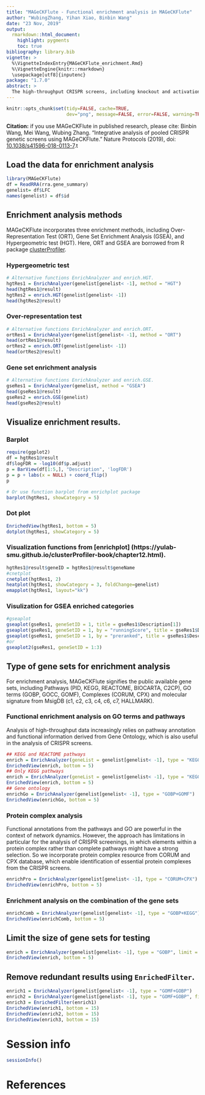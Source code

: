 ```yaml
---
title: "MAGeCKFlute - Functional enrichment analysis in MAGeCKFlute"
author: "WubingZhang, Yihan Xiao, Binbin Wang"
date: "23 Nov, 2019"
output:
  rmarkdown::html_document:
    highlight: pygments
    toc: true
bibliography: library.bib
vignette: >
  %\VignetteIndexEntry{MAGeCKFlute_enrichment.Rmd}
  %\VignetteEngine{knitr::rmarkdown}
  \usepackage[utf8]{inputenc}
package: "1.7.0"
abstract: >
  The high-throughput CRISPR screens, including knockout and activation/inhibition screens, has revolutionized investigation of gene functions in a wide array of scientific domains, such as somatic cell reprogramming, stem cell differentiation, tumor development/progression, and drug response. It has created computational challenges, such as how to identify the robust gene hits and extract biological insight from the identified hits. To address these challenges, we developed MAGeCKFlute, an integrative analysis pipeline for pooled CRISPR functional genetic screens. The method derives its power on hit identification by normalizing the distribution of gene essentiality score. Probing biological insights, we incorporate multiple public available gene sets, including molecular signatures from MsigDB, pathways from KEGG, REACTOME and protein complexes from CORUM and ComplexPortal database. Utilizing the published enrichment analysis methods and hypergeometric test, MAGeCKFlute shows it's capacity in the identification of essential protein complexes and pathways.
---
```


```r
knitr::opts_chunk$set(tidy=FALSE, cache=TRUE,
                      dev="png", message=FALSE, error=FALSE, warning=TRUE)
```	

**Citation:** if you use MAGeCKFlute in published research, please cite:
Binbin Wang, Mei Wang, Wubing Zhang. "Integrative analysis of pooled CRISPR genetic screens using MAGeCKFlute." Nature Protocols (2019), doi: [10.1038/s41596-018-0113-7](https://www.nature.com/articles/s41596-018-0113-7).t

## Load the data for enrichment analysis
```r
library(MAGeCKFlute)
df = ReadRRA(rra.gene_summary)
genelist= df$LFC
names(genelist) = df$id
```

## Enrichment analysis methods
MAGeCKFlute incorporates three enrichment methods, including Over-Representation Test (ORT), Gene Set Enrichment Analysis (GSEA), and Hypergeometric test (HGT). Here, ORT and GSEA are borrowed from R package [clusterProfiler](https://github.com/YuLab-SMU/clusterProfiler).

### Hypergeometric test
```r
# Alternative functions EnrichAnalyzer and enrich.HGT.
hgtRes1 = EnrichAnalyzer(genelist[genelist< -1], method = "HGT")
head(hgtRes1@result)
hgtRes2 = enrich.HGT(genelist[genelist< -1])
head(hgtRes2@result)
```

### Over-representation test
```r
# Alternative functions EnrichAnalyzer and enrich.ORT.
ortRes1 = EnrichAnalyzer(genelist[genelist< -1], method = "ORT")
head(ortRes1@result)
ortRes2 = enrich.ORT(genelist[genelist< -1])
head(ortRes2@result)
```

### Gene set enrichment analysis
```r
# Alternative functions EnrichAnalyzer and enrich.GSE.
gseRes1 = EnrichAnalyzer(genelist, method = "GSEA")
head(gseRes1@result)
gseRes2 = enrich.GSE(genelist)
head(gseRes2@result)
```

## Visualize enrichment results.

### Barplot
```r
require(ggplot2)
df = hgtRes1@result
df$logFDR = -log10(df$p.adjust)
p = BarView(df[1:5,], "Description", 'logFDR')
p = p + labs(x = NULL) + coord_flip()
p

# Or use function barplot from enrichplot package
barplot(hgtRes1, showCategory = 5)
```

### Dot plot
```r
EnrichedView(hgtRes1, bottom = 5)
dotplot(hgtRes1, showCategory = 5)
```

### Visualization functions from [enrichplot] (https://yulab-smu.github.io/clusterProfiler-book/chapter12.html).
```r
hgtRes1@result$geneID = hgtRes1@result$geneName
#cnetplot
cnetplot(hgtRes1, 2)
heatplot(hgtRes1, showCategory = 3, foldChange=genelist)
emapplot(hgtRes1, layout="kk")

```

### Visulization for GSEA enriched categories
```r
#gseaplot
gseaplot(gseRes1, geneSetID = 1, title = gseRes1$Description[1])
gseaplot(gseRes1, geneSetID = 1, by = "runningScore", title = gseRes1$Description[1])
gseaplot(gseRes1, geneSetID = 1, by = "preranked", title = gseRes1$Description[1])
#or
gseaplot2(gseRes1, geneSetID = 1:3)
```


## Type of gene sets for enrichment analysis
For enrichment analysis, MAGeCKFlute signifies the public available gene sets, including Pathways (PID, KEGG, REACTOME, BIOCARTA, C2CP), GO terms (GOBP, GOCC, GOMF), Complexes (CORUM, CPX) and molecular signature from MsigDB (c1, c2, c3, c4, c6, c7, HALLMARK). 

### Functional enrichment analysis on GO terms and pathways
Analysis of high-throughput data increasingly relies on pathway annotation and functional information derived from Gene Ontology, which is also useful in the analysis of CRISPR screens.
```r
## KEGG and REACTOME pathways
enrich = EnrichAnalyzer(geneList = genelist[genelist< -1], type = "KEGG+REACTOME")
EnrichedView(enrich, bottom = 5)
## Only KEGG pathways
enrich = EnrichAnalyzer(geneList = genelist[genelist< -1], type = "KEGG")
EnrichedView(enrich, bottom = 5)
## Gene ontology
enrichGo = EnrichAnalyzer(genelist[genelist< -1], type = "GOBP+GOMF")
EnrichedView(enrichGo, bottom = 5)
```

### Protein complex analysis
Functional annotations from the pathways and GO are powerful in the context of network dynamics. However, the approach has limitations in particular for the analysis of CRISPR screenings, in which elements within a protein complex rather than complete pathways might have a strong selection. So we incorporate protein complex resource from CORUM and CPX database, which enable  identification of essential protein complexes from the CRISPR screens.
```r
enrichPro = EnrichAnalyzer(genelist[genelist< -1], type = "CORUM+CPX")
EnrichedView(enrichPro, bottom = 5)
```

### Enrichment analysis on the combination of the gene sets
```r
enrichComb = EnrichAnalyzer(genelist[genelist< -1], type = "GOBP+KEGG")
EnrichedView(enrichComb, bottom = 5)
```

## Limit the size of gene sets for testing
```r
enrich = EnrichAnalyzer(genelist[genelist< -1], type = "GOBP", limit = c(1, 80))
EnrichedView(enrich, bottom = 5)
```

## Remove redundant results using `EnrichedFilter`.
```r
enrich1 = EnrichAnalyzer(genelist[genelist< -1], type = "GOMF+GOBP")
enrich2 = EnrichAnalyzer(genelist[genelist< -1], type = "GOMF+GOBP", filter = TRUE)
enrich3 = EnrichedFilter(enrich1)
EnrichedView(enrich1, bottom = 15)
EnrichedView(enrich2, bottom = 15)
EnrichedView(enrich3, bottom = 15)
```

# Session info

```r
sessionInfo()
```

# References


